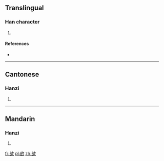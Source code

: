 ==Translingual==

===Han character===
{{Han char|rn=66|rad=攴|as=08|sn=12|four=0864<sub>0</sub>|canj=卜口人大 (YROK)}}

# {{defn|Han|sort=攴08}}

====References====
* {{Han ref|kx=0473.171|dj=0826.110|hdz=21465.070|uh=6568|ud=25960|bh=D977|bd=55671}}

----

==Cantonese==

===Hanzi===
{{yue-hanzi|jyut=|y=tau2}}

# {{defn|lang=yue|sort=攴08}}

----

==Mandarin==

===Hanzi===
{{cmn-hanzi|pin=[[dǒu]] ([[dou3]])|wg=tou<sup>3</sup>}}

# {{defn|lang=cmn|sort=攴08}}

[[fr:敨]]
[[pl:敨]]
[[zh:敨]]